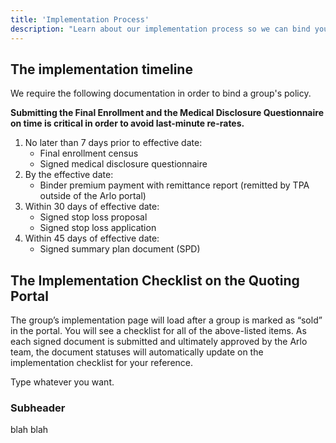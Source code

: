 ```yaml
---
title: 'Implementation Process'
description: "Learn about our implementation process so we can bind your sold group's policy as seamlessly as possible"
---
```


## The implementation timeline
We require the following documentation in order to bind a group's policy. 

<Warning>
  <b>Submitting the Final Enrollment and the Medical Disclosure Questionnaire on time is critical in order to avoid last-minute re-rates.</b>
</Warning>

1. No later than 7 days prior to effective date:  
    * Final enrollment census 
    * Signed medical disclosure questionnaire 
2. By the effective date: 
    * Binder premium payment with remittance report (remitted by TPA outside of the Arlo portal) 
3. Within 30 days of effective date: 
    * Signed stop loss proposal 
    * Signed stop loss application 
4. Within 45 days of effective date: 
    * Signed summary plan document (SPD) 

## The Implementation Checklist on the Quoting Portal
The group’s implementation page will load after a group is marked as “sold” in the portal. You will see a checklist for all of the above-listed items. As each signed document is submitted and ultimately approved by the Arlo team, the document statuses will automatically update on the implementation checklist for your reference. 

Type whatever you want.
### Subheader
blah blah
